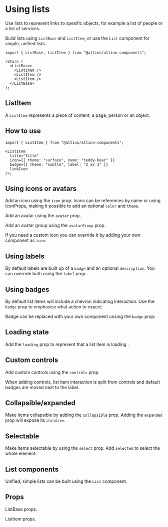 
<Meta title="List" />

# Using lists

Use lists to represent links to spesific objects, for example a list of people or a list of services.

Build lists using `ListBase` and `ListItem`, or use the `List` component for simple, unified lists.

```tsx
import { ListBase, ListItem } from "@altinn/altinn-components";

return (
  <ListBase>
    <ListItem />
    <ListItem />
    <ListItem />
  </ListBase>
);
```

## ListItem

A `ListItem` represents a piece of content; a page, person or an object.

<Canvas of={ListItemStories.Default} />

## How to use

```tsx
import { ListItem } from "@altinn/altinn-components";

<ListItem
  title="Title"
  icon={{ theme: "surface", name: "teddy-bear" }}
  badge={{ theme: "subtle", label: "2 av 3" }}
  linkIcon
/>;
```

## Using icons or avatars

Add an icon using the `icon` prop. Icons can be references by name or using IconProps, making it possible to add an optional `color` and `theme`.

<Canvas of={ListItemStories.IconTypes} />

Add an avatar using the `avatar` prop.

<Canvas of={ListItemStories.Avatars} />

Add an avatar group using the `avatarGroup` prop.

<Canvas of={ListItemStories.AvatarGroups} />

If you need a custom icon you can override it by adding your own component as `icon`:

<Canvas of={ListItemStories.OverridingIcon} />

## Using labels

By default labels are built up of a `badge` and an optional `description`. You can override both using the `label` prop:

<Canvas of={ListItemStories.OverridingLabel} />

## Using badges

By default list items will include a chevron indicating interaction. Use the `badge` prop to emphasise what action to expect.

<Canvas of={ListItemStories.Badges} />

Badge can be replaced with your own component unsing the `badge` prop:

<Canvas of={ListItemStories.OverridingBadge} />

## Loading state

Add the `loading` prop to represent that a list item is loading .

<Canvas of={ListItemStories.LoadingState} />

## Custom controls

Add custom controls using the `controls` prop.

<Canvas of={ListItemStories.CustomControls} />

When adding controls, list item interaction is split from controls and default badges are moved next to the label.

## Collapsible/expanded

Make items collapsible by adding the `collapsible` prop. Adding the `expanded` prop will expose its `children`.

<Canvas of={ListItemStories.Collapsible} />

## Selectable

Make items selectable by using the `select` prop. Add `selected` to select the whole element.

<Canvas of={ListItemStories.Selectable} />

## List components

Unified, simple lists can be built using the `List` component.

<Canvas of={ListStories.Default} />

## Props

ListBase props.

<Controls of={ListBaseStories.Default} />

ListItem props.

<Controls of={ListItemStories.Default} />
